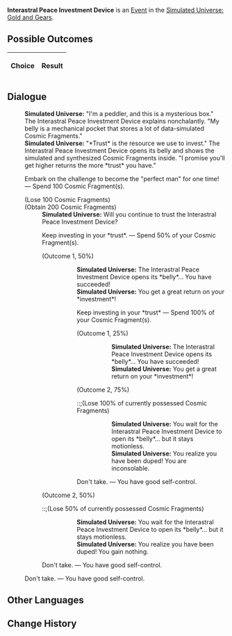 {{Simulated Universe Event Infobox
|title         = Interastral Peace Investment Device
|image         = Random Event Bond.png
|type          =
|domains_su    = <<DOMAINS_SU>>
|domains_ext   = <<DOMAINS_EXT>>
|domains_swarm = <<DOMAINS_SWARM>>
|domains_gng   = <<DOMAINS_GNG>>
|requirements  =
|prev          = 
|next          = 
|indexRewards  =
|characters    =
}}
'''Interastral Peace Investment Device''' is an [[Simulated Universe/Events|Event]] in the [[Simulated Universe: Gold and Gears]].

==Possible Outcomes==
{| class="article-table"
!Choice
!Result

|}

<!--
==Gameplay Notes==

-->
==Dialogue==
{{Dialogue Start}}
:'''Simulated Universe:''' "I'm a peddler, and this is a mysterious box." The Interastral Peace Investment Device explains nonchalantly. "My belly is a mechanical pocket that stores a lot of data-simulated Cosmic Fragments."
:'''Simulated Universe:''' "*Trust* is the resource we use to invest." The Interastral Peace Investment Device opens its belly and shows the simulated and synthesized Cosmic Fragments inside. "I promise you'll get higher returns the more *trust* you have."
:{{DIcon|Star}} Embark on the challenge to become the "perfect man" for one time! &mdash; Spend 100 Cosmic Fragment(s).
:;(Lose 100 Cosmic Fragments)
:;(Obtain 200 Cosmic Fragments)
::'''Simulated Universe:''' Will you continue to trust the Interastral Peace Investment Device?
::{{DIcon|Star}} Keep investing in your *trust*. &mdash; Spend 50% of your Cosmic Fragment(s).
::;(Outcome 1, 50%)
:::::'''Simulated Universe:''' The Interastral Peace Investment Device opens its *belly*... You have succeeded!
:::::'''Simulated Universe:''' You get a great return on your *investment*!
:::::{{DIcon|Star}} Keep investing in your *trust* &mdash; Spend 100% of your Cosmic Fragment(s).
:::::;(Outcome 1, 25%)
::::::::'''Simulated Universe:''' The Interastral Peace Investment Device opens its *belly*... You have succeeded!
::::::::'''Simulated Universe:''' You get a great return on your *investment*!
:::::;(Outcome 2, 75%)
:::::::;(Lose 100% of currently possessed Cosmic Fragments)
::::::::'''Simulated Universe:''' You wait for the Interastral Peace Investment Device to open its *belly*... but it stays motionless.
::::::::'''Simulated Universe:''' You realize you have been duped! You are inconsolable.
:::::{{DIcon|Star}} Don't take. &mdash; You have good self-control.
::;(Outcome 2, 50%)
::::;(Lose 50% of currently possessed Cosmic Fragments)
:::::'''Simulated Universe:''' You wait for the Interastral Peace Investment Device to open its *belly*... but it stays motionless.
:::::'''Simulated Universe:''' You realize you have been duped! You gain nothing.
::{{DIcon|Star}} Don't take. &mdash; You have good self-control.
:{{DIcon|Star}} Don't take. &mdash; You have good self-control.
{{Dialogue End}}

==Other Languages==
{{Other Languages
|zhs   = 星际和平投资机器
|zht   = 星際和平投資機器
|ja    = スターピース投資ロボット
|ko    = 스타피스 투자 기기
|es    = Dispositivo de inversión de la Paz Interastral
|fr    = Appareil d'investissement de la Paix Interastrale
|ru    = Устройство инвестирования Межзвёздного мира
|th    = หุ่นยนต์ลงทุนสันติภาพแห่งดวงดาว
|vi    = Cỗ Máy Đầu Tư Hành Tinh Hòa Bình
|de    = Interastrales Investitionsgerät
|id    = Perangkat Investasi Interastral Peace
|pt    = Dispositivo de Investimento da Paz Interastral
}}

==Change History==
{{Change History|1.0}}
